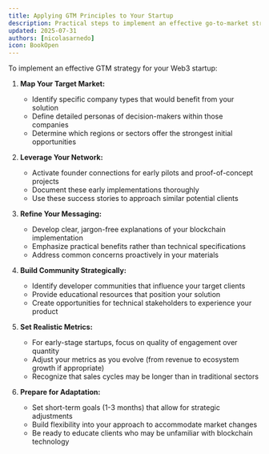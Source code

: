```yaml
---
title: Applying GTM Principles to Your Startup
description: Practical steps to implement an effective go-to-market strategy for your Web3 venture
updated: 2025-07-31
authors: [nicolasarnedo]
icon: BookOpen
---
```

To implement an effective GTM strategy for your Web3 startup:

1. **Map Your Target Market:**
   - Identify specific company types that would benefit from your solution
   - Define detailed personas of decision-makers within those companies
   - Determine which regions or sectors offer the strongest initial opportunities

2. **Leverage Your Network:**
   - Activate founder connections for early pilots and proof-of-concept projects
   - Document these early implementations thoroughly
   - Use these success stories to approach similar potential clients

3. **Refine Your Messaging:**
   - Develop clear, jargon-free explanations of your blockchain implementation
   - Emphasize practical benefits rather than technical specifications
   - Address common concerns proactively in your materials

4. **Build Community Strategically:**
   - Identify developer communities that influence your target clients
   - Provide educational resources that position your solution
   - Create opportunities for technical stakeholders to experience your product

5. **Set Realistic Metrics:**
   - For early-stage startups, focus on quality of engagement over quantity
   - Adjust your metrics as you evolve (from revenue to ecosystem growth if appropriate)
   - Recognize that sales cycles may be longer than in traditional sectors

6. **Prepare for Adaptation:**
   - Set short-term goals (1-3 months) that allow for strategic adjustments
   - Build flexibility into your approach to accommodate market changes
   - Be ready to educate clients who may be unfamiliar with blockchain technology
